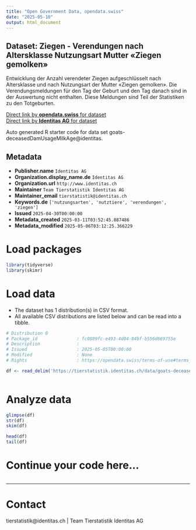 ```yaml
---
title: "Open Government Data, opendata.swiss"
date: "2025-05-10"
output: html_document
---
```


## Dataset: Ziegen - Verendungen nach Altersklasse Nutzungsart Mutter «Ziegen gemolken»

Entwicklung der Anzahl verendeter Ziegen aufgeschlüsselt nach Altersklasse und nach Nutzungsart der Mutter «Ziegen gemolken». Die Verendungsmeldungen für den Tag der Geburt und den Tag danach sind in der Auswertung nicht enthalten. Diese Meldungen sind Teil der Statistiken zu den Totgeburten.

[Direct link by **opendata.swiss** for dataset](https://opendata.swiss/de/dataset/ziegen-verendungen-nach-altersklasse-nutzungsart-mutter-ziegen-gemolken)<br>
[Direct link by **Identitas AG** for dataset](https://tierstatistik.identitas.ch/)

Auto generated R starter code for data set goats-deceasedDamUsageMilkAge@identitas.

## Metadata

- **Publisher.name** `Identitas AG`
- **Organization.display_name.de** `Identitas AG`
- **Organization.url** `http://www.identitas.ch`
- **Maintainer** `Team Tierstatistik Identitas AG`
- **Maintainer_email** `tierstatistik@identitas.ch`
- **Keywords.de** `['nutzungsarten', 'nutztiere', 'verendungen', 'ziegen']`
- **Issued** `2025-04-30T00:00:00`
- **Metadata_created** `2025-03-11T03:52:45.887486`
- **Metadata_modified** `2025-05-06T03:12:25.366229`


# Load packages

```r

library(tidyverse)
library(skimr)

```

# Load data

-   The dataset has 1 distribution(s) in CSV format.
-   All available CSV distributions are listed below and can be read into a tibble.

```r

# Distribution 0
# Package_id               : fc0889fc-e493-4d04-84bf-b556d669755e
# Description              : 
# Issued                   : 2025-05-05T00:00:00
# Modified                 : None
# Rights                   : https://opendata.swiss/terms-of-use#terms_by

df <- read_delim('https://tierstatistik.identitas.ch/data/goats-deceasedDamUsageMilkAge.csv')



```

# Analyze data

```r

glimpse(df)
str(df)
skim(df)

head(df)
tail(df)

```

# Continue your code here...

```r

```

------------------------------------------------------------------------

# Contact

tierstatistik@identitas.ch | Team Tierstatistik Identitas AG
